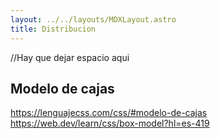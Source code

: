 ```yaml
---
layout: ../../layouts/MDXLayout.astro
title: Distribucion 
---
```

 
//Hay que dejar espacio aqui

## Modelo de cajas
https://lenguajecss.com/css/#modelo-de-cajas
https://web.dev/learn/css/box-model?hl=es-419


 
 
